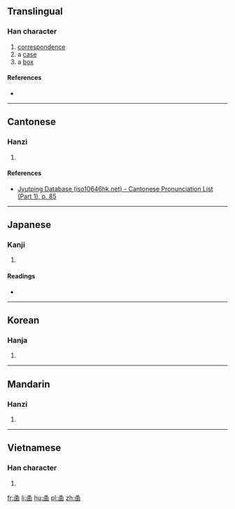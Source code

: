 ==Translingual==

===Han character===
{{Han char|rn=31|rad=囗|as=07|sn=10|four=|canj=弓戈田十 (NIWJ)|ids=⿱龴⿴囗𢆉}}

# [[correspondence]]
# a [[case]]
# a [[box]]

====References====
* {{Han ref|kx=0219.020|dkj=04776|dj=0446.240|hdz=10720.050|uh=5705|ud=22277}}

----

==Cantonese==

===Hanzi===
{{yue-hanzi|jyut=haam4|y=haam4}}

# {{defn|lang=yue|sort=囗07}}

====References====
* [http://www.iso10646hk.net/jp/document/download.jsp Jyutping Database (iso10646hk.net) - Cantonese Pronunciation List (Part 1), p. 85]

----

==Japanese==

===Kanji===
{{ja-kanji|grade=|rs=囗07}}

# {{defn|lang=ja|sort=囗07}}

====Readings====
* {{ja-readings|on=[[かん]] (kan), [[ごん]] (gon)|kun=[[あご]] (ago), [[ふくむ]] (fukumu)}}

----

==Korean==

===Hanja===
{{ko-hanja|hangeul=함|rv=ham|mr=ham}}

# {{defn|lang=ko|sort=囗07}}

----

==Mandarin==

===Hanzi===
{{cmn-hanzi|pin=[[hán]] ([[han2]])|wg=han<sup>2</sup>}}

# {{defn|lang=cmn|sort=囗07}}

----

==Vietnamese==

===Han character===
{{vi-hantu|hàm|rs=囗07}}

# {{defn|lang=vi}}

[[fr:圅]]
[[li:圅]]
[[hu:圅]]
[[pl:圅]]
[[zh:圅]]